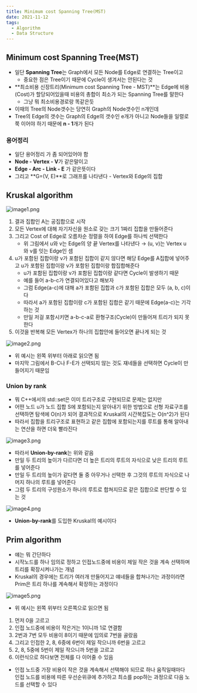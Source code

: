 ```yaml
---
title: Minimum cost Spanning Tree(MST)
date: 2021-11-12
tags:
  - Algorithm
  - Data Structure
---
```


## Minimum cost Spanning Tree(MST)

- 일단 **Spanning Tree**는 Graph에서 모든 Node를 Edge로 연결하는 Tree이고
    - 중요한 점은 Tree이기 때문에 Cycle이 생겨서는 안된다는 것
- **최소비용 신장트리(Minimum cost Spanning Tree - MST)**는 Edge에 비용(Cost)가 할당되어있을때 비용의 총합이 최소가 되는 Spanning Tree를 말한다
    - 그냥 뭐 최소비용경로랑 똑같은듯
- 이때의 Tree의 Node갯수는 당연히 Graph의 Node갯수인 n개인데
- Tree의 Edge의 갯수는 Graph의 Edge의 갯수인 e개가 아니고 Node들을 일렬로 쭉 이어야 하기 때문에 **n - 1**개가 된다

### 용어정리

- 일단 용어정리 가 좀 되어있어야 함
- **Node - Vertex - V**가 같은말이고
- **Edge - Arc - Link - E** 가 같은뜻이다
- 그리고 **G=(V, E)**로 그래프를 나타낸다 - Vertex와 Edge의 집합

## Kruskal algorithm

![image1.png](image1.png)

1. 결과 집합인 A는 공집합으로 시작
2. 모든 Vertex에 대해 자기자신을 원소로 갖는 크기 1짜리 집합을 만들어준다
3. 그리고 Cost of Edge로 오름차순 정렬을 하여 Edge를 하나씩 선택한다
    - 위 그림에서 u와 v는 Edge의 양 끝 Vertex를 나타낸다 → (u, v)는 Vertex u와 v를 잇는 Edge인 셈
4. u가 포함된 집합이랑 v가 포함된 집합이 같지 않다면 해당 Edge를 A집합에 넣어주고 u가 포함된 집합이랑 v가 포함된 집합이랑 합집합해준다
    - u가 포함된 집합이랑 v가 포함된 집합이랑 같다면 Cycle이 발생하기 때문
    - 예를 들어 a-b-c가 연결되어있다고 해보자
    - 그럼 Edge(a-c)에 대해 a가 포함된 집합과 c가 포함된 집합은 모두 (a, b, c)이다
    - 따라서 a가 포함된 집합이랑 c가 포함된 집합은 같기 때문에 Edge(a-c)는 기각하는 것
    - 만일 저걸 포함시키면 a-b-c-a로 환형구조(Cycle)이 만들어져 트리가 되지 못한다
5. 이것을 반복해 모든 Vertex가 하나의 집합안에 들어오면 끝나게 되는 것

![image2.png](image2.png)

- 위 예시는 왼쪽 위부터 아래로 읽으면 됨
- 마지막 그림에서 B-C나 F-E가 선택되지 않는 것도 쟤네들을 선택하면 Cycle이 만들어지기 때문임

### Union by rank

- 뭐 C++에서의 std::set은 이미 트리구조로 구현되므로 문제는 없지만
- 어떤 노드 u가 노드 집합 S에 포함되는지 알아내기 위한 방법으로 선형 자료구조를 선택하면 탐색에 O(n)가 되어 결과적으로 Kruskal의 시간복잡도는 O(n^2)가 된다
- 따라서 집합을 트리구조로 표현하고 같은 집합에 포함되는지를 루트를 통해 알아내는 연산을 하면 더욱 빨라진다

![image3.png](image3.png)

- 따라서 **Union-by-rank**는 위와 같음
- 만일 두 트리의 높이가 다르다면 더 높은 트리의 루트의 자식으로 낮은 트리의 루트를 넣어준다
- 만일 두 트리의 높이가 같다면 둘 중 아무거나 선택한 후 그것의 루트의 자식으로 나머지 하나의 루트를 넣어준다
- 그럼 두 트리의 구성원소가 하나의 루트로 합쳐지므로 같은 집합으로 판단할 수 있는 것

![image4.png](image4.png)

- **Union-by-rank**를 도입한 Kruskal의 예시이다

## Prim algorithm

- 얘는 뭐 간단하다
- 시작노드를 하나 임의로 정하고 인접노드중에 비용이 제일 작은 것을 계속 선택하며 트리를 확장시켜나가는 개념
- Kruskal의 경우에는 트리가 여러개 만들어지고 얘네들을 합쳐나가는 과정이라면 Prim은 트리 하나를 계속해서 확장하는 과정이다

![image5.png](image5.png)

- 위 예시는 왼쪽 위부터 오른쪽으로 읽으면 됨
1. 먼저 0을 고르고
2. 인접 노드중에 비용이 작은거는 1이니까 1로 연결함
3. 2번과 7번 모두 비용이 8이기 때문에 임의로 7번을 골랐음
4. 그리고 인접한 2, 8, 6중에 6번이 제일 작으니까 6번을 고르고
5. 2, 8, 5중에 5번이 제일 작으니까 5번을 고르고
6. 이런식으로 하다보면 전체를 다 이어줄 수 있음
- 인접 노드중 가장 비용이 작은 것을 계속해서 선택해야 되므로 하나 움직일때마다 인접 노드를 비용에 따른 우선순위큐에 추가하고 최소를 pop하는 과정으로 다음 노드를 선택할 수 있다
